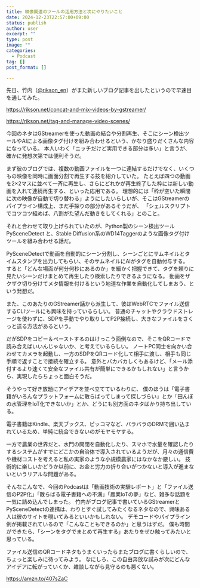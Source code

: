 ```yaml
---
title: 映像関連のツールの活用方法と次にやりたいこと
date: 2024-12-23T22:57:00+09:00
status: publish
author: user
excerpt: ""
type: post
image: ""
categories:
  - Podcast
tag: []
post_format: []

---
```


先日、竹内（[@rikson_en](https://x.com/rikson_en)）がまた新しいブログ記事を出したというので早速目を通してみた。  

https://rikson.net/concat-and-mix-videos-by-gstreamer/

https://rikson.net/tag-and-manage-video-scenes/

今回のネタはGStreamerを使った動画の結合や分割再生、そこにシーン検出ツールやAIによる画像タグ付けを組み合わせるという、かなり盛りだくさんな内容になっている。
本人いわく「ニッチだけど実用できる部分は多い」と言うが、確かに発想次第では便利そうだ。

まず彼のブログでは、複数の動画ファイルを一つに連結するだけでなく、いくつもの映像を同時に画面分割で再生する技を紹介していた。
たとえば四つの動画を2×2マスに並べて一斉に再生し、さらにどれかが再生終了した枠には新しい動画を入れて連続再生する、といった応用である。
理想的には「枠が空いた瞬間に次の映像が自動で切り替わる」ようにしたいらしいが、そこはGStreamerのパイプライン構成上、まだ手探りの部分があるそうだが、
「シェルスクリプトでコツコツ組めば、八割がた望んだ動きをしてくれる」とのこと。  

それと合わせて取り上げられていたのが、Python製のシーン検出ツール PySceneDetect と、Stable Diffusion系のWD14Taggerのような画像タグ付けツールを組み合わせる話だ。  

PySceneDetectで動画を自動的にシーン分割し、シーンごとにサムネイルとタイムスタンプを出力してもらい、そのサムネイルにAIがタグを自動付与する。
すると「どんな場面が何分何秒にあるのか」を細かく把握できて、タグを頼りに見たいシーンだけまとめて再生したり検索したりできるようになる。
動画をザクザク切り分けてメタ情報を付けるという地道な作業を自動化してしまおう、という発想だ。

また、このあたりのGStreamer話から派生して、彼はWebRTCでファイル送信するCLIツールにも興味を持っているらしい。
普通のチャットやクラウドストレージを使わずに、SDPを手動でやり取りしてP2P接続し、大きなファイルをさくっと送る方法があるという。  

だがSDPをコピー＆ペーストするのはけっこう面倒なので、そこをQRコードで読み合えばいいんじゃないか、と考えているらしい。
ノートPC同士を向かい合わせてカメラを起動し、一方のSDPをQRコード化して相手に渡し、相手も同じ手順で返すことで接続を確立する。
意外とバカバカしくもあるけど、「メール添付するより速くて安全なファイル共有が簡単にできるかもしれない」と言うから、実現したらちょっと面白そうだ。

そうやって好き放題にアイデアを並べ立てているわりに、
僕のほうは「電子書籍がいろんなプラットフォームに散らばってしまって探しづらい」とか「田んぼの水管理をIoT化できないか」とか、どうにも別方面のネタばかり持ち出している。  

電子書籍はKindle、楽天ブックス、ピッコマなど、バラバラのDRMで囲い込まれているため、単純に統合できないのがモヤモヤする。  

一方で農業の世界だと、水門の開閉を自動化したり、スマホで水量を確認したりするシステムがすでにどこかの自治体で導入されているようだが、月々の通信費や機材コストを考えると私の実家のような小規模農家にはなかなか厳しい。
技術的に楽しいかどうか以前に、お金と労力の折り合いがつかないと導入が進まないというリアルな問題がある。

そんなこんなで、今回のPodcastは「動画技術の実験レポート」と「ファイル送信のP2P化」「散らばる電子書籍への不満」「農業IoTの夢」など、雑多な話題を一気に詰め込んでしまった。
竹内がブログ記事で書いているGStreamerとPySceneDetectの連携は、わりとすぐ試してみたくなるネタなので、興味ある人は彼のサイトを覗いてみるといいかもしれない。
デモコードやパイプライン例が掲載されているので「こんなこともできるのか」と思うはずだ。
僕も時間ができたら、「シーンをタグでまとめて再生する」あたりをぜひ触ってみたいと思っている。  

ファイル送信のQRコードネタもうまくいったらまたブログに書くらしいので、ちょっと楽しみに待ってみよう。
なにしろ、この自由奔放な試みが次にどんなアイデアに転がっていくか、雑談しながら見守るのも悪くない。

https://amzn.to/407sZaC



